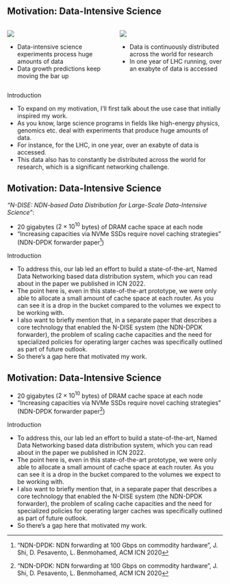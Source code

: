 ## Motivation: Data-Intensive Science {.smaller}

::: columns
::: {.column width="50%"}
![](images/data_plot.svg)

-  Data-intensive science experiments process huge amounts of data
-  Data growth predictions keep moving the bar up

:::
::: {.column width="50%"}
![](images/lhcopen_data.svg)

-  Data is continuously distributed across the world for research
-  In one year of LHC running, over an exabyte of data is accessed

:::
:::

::: {.footer}
Introduction
:::

::: {.notes}
- To expand on my motivation, I'll first talk about the use case that initially inspired my work.
- As you know, large science programs in fields like high-energy physics, genomics etc. deal with experiments that produce huge amounts of data.
- For instance, for the LHC, in one year, over an exabyte of data is accessed.
- This data also has to constantly be distributed across the world for research, which is a significant networking challenge.
:::

## Motivation: Data-Intensive Science {.smaller}

*"N-DISE: NDN-based Data Distribution for Large-Scale Data-Intensive Science"*:

-   20 gigabytes ($2 \times 10^{10}$ bytes) of DRAM cache space at each node
-   "Increasing capacities via NVMe SSDs require novel caching strategies" (NDN-DPDK forwarder paper[^ndndpdk])

::: {.footer}
Introduction
:::

::: {.notes}
- To address this, our lab led an effort to build a state-of-the-art, Named Data Networking based data distribution system, which you can read about in the paper we published in ICN 2022.
- The point here is, even in this state-of-the-art prototype, we were only able to allocate a small amount of cache space at each router. As you can see it is a drop in the bucket compared to the volumes we expect to be working with.
- I also want to briefly mention that, in a separate paper that describes a core technology that enabled the N-DISE system (the NDN-DPDK forwarder), the problem of scaling cache capacities and the need for specialized policies for operating larger caches was specifically outlined as part of future outlook.
- So there's a gap here that motivated my work.
:::

## Motivation: Data-Intensive Science

-   20 gigabytes ($2 \times 10^{10}$ bytes) of DRAM cache space at each node
-   "Increasing capacities via NVMe SSDs require novel caching strategies" (NDN-DPDK forwarder paper[^ndndpdk])

[^ndndpdk]: "NDN-DPDK: NDN forwarding at 100 Gbps on commodity hardware", J. Shi, D. Pesavento, L. Benmohamed, ACM ICN 2020

::: {.footer}
Introduction
:::

::: {.notes}
- To address this, our lab led an effort to build a state-of-the-art, Named Data Networking based data distribution system, which you can read about in the paper we published in ICN 2022.
- The point here is, even in this state-of-the-art prototype, we were only able to allocate a small amount of cache space at each router. As you can see it is a drop in the bucket compared to the volumes we expect to be working with.
- I also want to briefly mention that, in a separate paper that describes a core technology that enabled the N-DISE system (the NDN-DPDK forwarder), the problem of scaling cache capacities and the need for specialized policies for operating larger caches was specifically outlined as part of future outlook.
- So there's a gap here that motivated my work.
:::